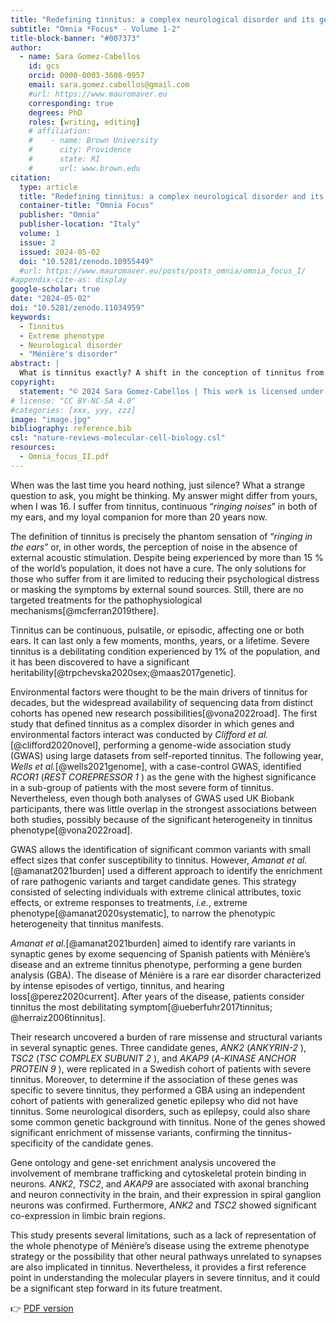```yaml
---
title: "Redefining tinnitus: a complex neurological disorder and its genetic roots"
subtitle: "Omnia *Focus* - Volume 1-2"
title-block-banner: "#007373"
author:
  - name: Sara Gomez-Cabellos
    id: gcs
    orcid: 0000-0003-3608-0957
    email: sara.gomez.cabellos@gmail.com
    #url: https://www.mauromaver.eu
    corresponding: true
    degrees: PhD
    roles: [writing, editing]
    # affiliation: 
    #    - name: Brown University
    #      city: Providence
    #      state: RI
    #      url: www.brown.edu
citation:
  type: article
  title: "Redefining tinnitus: a complex neurological disorder and its genetic roots"
  container-title: "Omnia Focus"
  publisher: "Omnia"
  publisher-location: "Italy"
  volume: 1
  issue: 2
  issued: 2024-05-02
  doi: "10.5281/zenodo.10955449"
  #url: https://www.mauromaver.eu/posts/posts_omnia/omnia_focus_I/
#appendix-cite-as: display
google-scholar: true
date: "2024-05-02"
doi: "10.5281/zenodo.11034959"
keywords:
  - Tinnitus
  - Extreme phenotype
  - Neurological disorder
  - "Ménière's disorder"
abstract: |
  What is tinnitus exactly? A shift in the conception of tinnitus from being just a symptom of an underlying condition to being recognized as a neurological disorder redefines its long-established dogma definition. 
copyright:
  statement: "© 2024 Sara Gomez-Cabellos | This work is licensed under CC BY-NC-SA 4.0"
# license: "CC BY-NC-SA 4.0"
#categories: [xxx, yyy, zzz]
image: "image.jpg"
bibliography: reference.bib
csl: "nature-reviews-molecular-cell-biology.csl"
resources: 
  - Omnia_focus_II.pdf
---
```


::: drop-cap
When was the last time you heard nothing, just silence? What a strange question to ask, you might be thinking. My answer might differ from yours, when I was 16. I suffer from tinnitus, continuous “*ringing noises*” in both of my ears, and my loyal companion for more than 20 years now.
:::

The definition of tinnitus is precisely the phantom sensation of “*ringing in the ears*” or, in other words, the perception of noise in the absence of external acoustic stimulation. Despite being experienced by more than 15 % of the world's population, it does not have a cure. The only solutions for those who suffer from it are limited to reducing their psychological distress or masking the symptoms by external sound sources. Still, there are no targeted treatments for the pathophysiological mechanisms[@mcferran2019there].

Tinnitus can be continuous, pulsatile, or episodic, affecting one or both ears. It can last only a few moments, months, years, or a lifetime. Severe tinnitus is a debilitating condition experienced by 1% of the population, and it has been discovered to have a significant heritability[@trpchevska2020sex;@maas2017genetic].

Environmental factors were thought to be the main drivers of tinnitus for decades, but the widespread availability of sequencing data from distinct cohorts has opened new research possibilities[@vona2022road]. The first study that defined tinnitus as a complex disorder in which genes and environmental factors interact was conducted by *Clifford et al.*[@clifford2020novel], performing a genome-wide association study (GWAS) using large datasets from self-reported tinnitus. The following year, *Wells et al.*[@wells2021genome], with a case-control GWAS, identified *RCOR1* (*REST COREPRESSOR 1* ) as the gene with the highest significance in a sub-group of patients with the most severe form of tinnitus. Nevertheless, even though both analyses of GWAS used UK Biobank participants, there was little overlap in the strongest associations between both studies, possibly because of the significant heterogeneity in tinnitus phenotype[@vona2022road].

GWAS allows the identification of significant common variants with small effect sizes that confer susceptibility to tinnitus. However, *Amanat et al.*[@amanat2021burden] used a different approach to identify the enrichment of rare pathogenic variants and target candidate genes. This strategy consisted of selecting individuals with extreme clinical attributes, toxic effects, or extreme responses to treatments, *i.e.*, extreme phenotype[@amanat2020systematic], to narrow the phenotypic heterogeneity that tinnitus manifests.

*Amanat et al.*[@amanat2021burden] aimed to identify rare variants in synaptic genes by exome sequencing of Spanish patients with Ménière’s disease and an extreme tinnitus phenotype, performing a gene burden analysis (GBA). The disease of Ménière is a rare ear disorder characterized by intense episodes of vertigo, tinnitus, and hearing loss[@perez2020current]. After years of the disease, patients consider tinnitus the most debilitating symptom[@ueberfuhr2017tinnitus; @herraiz2006tinnitus].

Their research uncovered a burden of rare missense and structural variants in several synaptic genes. Three candidate genes, *ANK2* (*ANKYRIN-2* ), *TSC2* (*TSC COMPLEX SUBUNIT 2* ), and *AKAP9* (*A-KINASE ANCHOR PROTEIN 9* ), were replicated in a Swedish cohort of patients with severe tinnitus. Moreover, to determine if the association of these genes was specific to severe tinnitus, they performed a GBA using an independent cohort of patients with generalized genetic epilepsy who did not have tinnitus. Some neurological disorders, such as epilepsy, could also share some common genetic background with tinnitus. None of the genes showed significant enrichment of missense variants, confirming the tinnitus-specificity of the candidate genes.

Gene ontology and gene-set enrichment analysis uncovered the involvement of membrane trafficking and cytoskeletal protein binding in neurons. *ANK2*, *TSC2*, and *AKAP9* are associated with axonal branching and neuron connectivity in the brain, and their expression in spiral ganglion neurons was confirmed. Furthermore, *ANK2* and *TSC2* showed significant co-expression in limbic brain regions.

This study presents several limitations, such as a lack of representation of the whole phenotype of Ménière’s disease using the extreme phenotype strategy or the possibility that other neural pathways unrelated to synapses are also implicated in tinnitus. Nevertheless, it provides a first reference point in understanding the molecular players in severe tinnitus, and it could be a significant step forward in its future treatment.

👉 [PDF version](Omnia_focus_II.pdf "Here you can download the PDF version")

<!-- ::: {.callout-note appearance="minimal"} -->

<!-- **Original article** -->

<!-- Huang, P-K., Schmitt, J. & Runcie, D.E. (2024). Exploring the molecular regulation of vernalization-induced flowering synchrony in Arabidopsis. *New Phytologist* **242**: 947-959 [doi.org/10.111/nph.19680](https://doi.org/10.1111/nph.19680) -->

<!-- **List of abbreviations** -->

<!-- **SD**, short days, 8h:16h (day:night cycle) **•** **MD**, medium days, 12h:12h **•** **LD**, long days, 16h:8h **•** ***FLM***, *FLOWERING LOCUS M* **•** ***TSF***, *TWIN SISTER OF FT* **•** ***MAF3***, *MADS AFFECTING FLOWERING 3* **•** ***SOC1***, *SUPPRESSOR OF OVEREXPRESSION OF CO 1* **•** ***AGL19***, *AGAMOUS-LIKE 19*. -->

<!-- ::: -->
